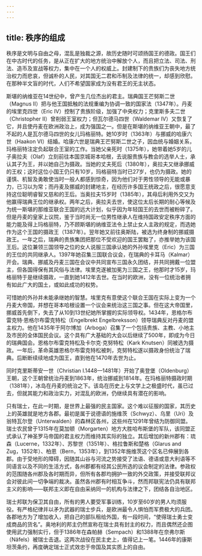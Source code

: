 ```yaml
---
---
---
```

title: 秩序的组成
---




秩序是文明与自由之母，混乱是独裁之源，故历史随时可颂扬国王的德政。国王们在中古时代的任务，是从正在扩大的地方统治中解放个人，而且把立法、司法、刑法、造币及宣战等权力，集中在一个人的权威上。封建制下的贵族们为丧失地方统治权力而悲哀，但诚朴的人民，对其国无二君和币制及法律的统一，却感到欣慰。在那种半文盲的时代，人们不希望国家成为没有君王的无主状态。

斯堪的纳维亚在14世纪中，曾产生几位杰出的君主。瑞典国王芒努斯二世（Magnus Ⅱ）把与他王国抵触的法规重编为协调一致的国家法（1347年）。丹麦的埃里克四世（Eric Ⅳ）控制了贵族阶级，加强了中央权力；克里斯多夫二世（Christopher Ⅱ）曾削弱王室权力；但瓦尔德马四世（Waldemar Ⅳ）又恢复了它，并且使丹麦在欧洲政治上，成为强国之一。但是在斯堪的纳维亚王朝中，最了不起的人是瓦尔德马四世的女儿玛格丽特。她10岁时（1363年）与挪威的哈康六世（Haakon Ⅵ）结婚。哈康六世是瑞典王芒努斯二世之子，因血统与婚姻关系，玛格丽特注定负起联合王室的工作。当她父亲死时（1375年），她带着她5岁的儿子奥拉夫（Olaf）立刻前往本国京城哥本哈根，去说服贵族与教会的选举人士，承认其子为王，并以她自己为摄政。当她的丈夫死后（1380年），奥拉夫又继承挪威的王权；这时这位小国王仍只有10岁，玛格丽特当时已27岁，也仍为摄政。她的谨慎、机智及勇敢使当时一般人都感到惊奇，因为他们对于男性领导的无能或暴力，已习以为常；而丹麦及挪威的封建地主，在经历许多国王统政之后，很愿意支持这位聪明睿智又慈和的王后。当奥拉夫15岁时（1385年），其母后利用外交又为他赢得瑞典王位的继承权。两年之后，奥拉夫去世，使这位太后长期的耐心等候及为统一斯堪的那维亚联合王国的远大计划，似乎因为年轻国王的去世而被粉碎了。但是丹麦的皇家上议院，鉴于当时尚无一位男性继承人在维持国政安定秩序方面的能力能及得上玛格丽特，乃不顾斯堪的纳维亚法令上禁止女人主政的规定，而选她作为这个王国的摄政王（1387年）。翌年她又前往奥斯陆，被选为终身制的挪威摄政王。一年之后，瑞典的贵族集团把那位不受欢迎的国王罢黜了，亦推举她为该国王后。这位兼领三国领导之位的女人说服三国承认她的外孙埃里克（Eric）为三国的王位的共同继承人。1397年她召集三国联合议会，在瑞典的卡耳马（Kalmar）开会。瑞典、挪威及丹麦三国在会议中共同宣布三国永久团结，并共同拥戴一位盟主，但各国得保有其风俗与法律。埃里克遂被加冕为三国之王，他那时才15岁，玛格丽特于是继续摄政，一直到她1412年去世。在当时的欧洲，没有一位统治者拥有如此广大的国土，或如此成功的权势。

可惜她的外孙并未能承继她的智慧。埃里克有意使这个联合王国在实际上变为一个丹麦大帝国，并想在哥本哈根设置一个议会来统治这三国之事。但在这大帝国里，挪威首先倒下，失去了从10到13世纪她所掌握的实际领导权。1434年，恩格尔布雷克特·恩格尔布雷克特松（Engelbrekt Engelbreksson）领导瑞典反对丹麦的盟主权力。他在1435年于阿尔博加（Arboga）召集了一个包括贵族、主教、小地主及市民的全体国民会议。这个具有广大基础的大会以后继续了500年，即成为今日的瑞典国会。恩格尔布雷克特松及卡尔克·克努特松（Kark Knutsen）同被选为摄政。一年后，革命英雄恩格尔布雷克特松被刺，克努特松遂以摄政身份统治了瑞典。后断断续续地成为国王，直到他在1470年去世为止。

同时克里斯蒂安一世（Christian Ⅰ.1448—1481年）开始了奥登堡（Oldenburg）王朝，这个王朝曾统治丹麦到1863年，统治挪威到1814年。在玛格丽特摄政时期（1381年），冰岛在丹麦的统治之下。该岛在历史上与文学上之极盛时代，虽已过去，但就其能力和政治实力，对混乱的欧洲，仍继续具有潜在的影响。

只有瑞士，在此一时期，是世界上最强的民主国家。这个难以征服的国家，其历史上的英雄就是地方各郡。最初是属于说德语的施维茨（Schwyz）、乌里（Uri）及翁特瓦尔登（Unterwalden）的森林区各州，这些州在1291年曾结为防御同盟。瑞士农民曾于1315年在莫加顿（Morgarten）地方大胜哈布斯堡的军队，该同盟正式承认了神圣罗马帝国的君主权力而维持其实际的独立。其后增加的新州郡有：琉森（Lucerne，1332年）、苏黎世（1351年）、格拉鲁斯和楚格（Glarus and Zug，1352年）、柏恩（Bern，1353年），到1352年施维茨这个区名已伸展到各郡。由于受地形的障碍，因随其山谷与河流之势接受了法语、德语或意大利语等不同语言以及不同的生活方式，各州郡都有经其公民所选的议会制定的法律。参政权的范围随各州郡及各时期而异，但所有各郡均拥护一致的外交政策，并接受联邦议会对彼此间一切争端的裁决。虽然各州郡有时相互争斗，然而邦联宪法仍具有联邦主义的影响——联邦主义即在自由采纳同一的机构与法律之下，团结各自治地区。

瑞士邦联为保卫其自由，所有的男人要受军事训练，10岁至60岁的男人均须服役。有严格纪律并以矛为武器的瑞士步兵，是欧洲最令人惧怕而军费极大的兵团。各郡地方为了增加收入，把自己的部队租给外国，有一段时间，“使得瑞士勇士变成商品的货名”。奥地利的邦主仍然宣称在瑞士具有封主的权力，而且偶然还企图使用武力强制实行，但于1386年在森帕赫（Sempach）和1388年在奈弗尔斯（Näfels）被瑞士击退。这两次战役在民主史上，值得记上一笔。1446年的康斯坦茨条约，再度确定瑞士正式效忠于帝国及其实质上的自由。